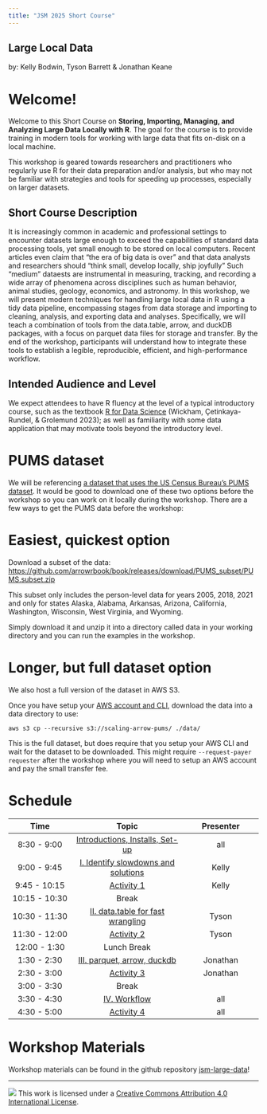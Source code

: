 ```yaml
---
title: "JSM 2025 Short Course"
---
```


## Large Local Data

by: Kelly Bodwin, Tyson Barrett & Jonathan Keane

# Welcome!

Welcome to this Short Course on **Storing, Importing, Managing, and Analyzing Large Data Locally with R**.  The goal for the course is to provide training in modern tools for working with large data that fits on-disk on a local machine.

This workshop is geared towards researchers and practitioners who regularly use R for their data preparation and/or analysis, but who may not be familiar with strategies and tools for speeding up processes, especially on larger datasets.

## Short Course Description

It is increasingly common in academic and professional settings to encounter datasets large enough to exceed the capabilities of standard data processing tools, yet small enough to be stored on local computers. Recent articles even claim that "the era of big data is over" and that data analysts and researchers should "think small, develop locally, ship joyfully"  Such "medium" dataests are instrumental in measuring, tracking, and recording a wide array of phenomena across disciplines such as human behavior, animal studies, geology, economics, and astronomy. In this workshop, we will present modern techniques for handling large local data in R using a tidy data pipeline, encompassing stages from data storage and importing to cleaning, analysis, and exporting data and analyses.  Specifically, we will teach a combination of tools from the data.table, arrow, and duckDB packages, with a focus on parquet data files for storage and transfer. By the end of the workshop, participants will understand how to integrate these tools to establish a legible, reproducible, efficient, and high-performance workflow.  


## Intended Audience and Level

We expect attendees to have R fluency at the level of a typical introductory course, such as the textbook [R for Data Science](https://r4ds.hadley.nz/) (Wickham, Çetinkaya-Rundel, & Grolemund 2023); as well as familiarity with some data application that may motivate tools beyond the introductory level.

# PUMS dataset

We will be referencing [a dataset that uses the US Census Bureau's PUMS dataset](https://scaling-arrow-pums.s3.us-east-1.amazonaws.com/readme.html). It would be good to download one of these two options before the workshop so you can work on it locally during the workshop. There are a few ways to get the PUMS data before the workshop:

# Easiest, quickest option
Download a subset of the data: [https://github.com/arrowrbook/book/releases/download/PUMS_subset/PUMS.subset.zip](https://github.com/arrowrbook/book/releases/download/PUMS_subset/PUMS.subset.zip)

This subset only includes the person-level data for years 2005, 2018, 2021 and only for states Alaska, Alabama, Arkansas, Arizona, California, Washington, Wisconsin, West Virginia, and Wyoming.

Simply download it and unzip it into a directory called data in your working directory and you can run the examples in the workshop.

# Longer, but full dataset option
We also host a full version of the dataset in AWS S3.

Once you have setup your [AWS account and CLI](https://docs.aws.amazon.com/cli/latest/userguide/getting-started-quickstart.html), download the data into a data directory to use:

```
aws s3 cp --recursive s3://scaling-arrow-pums/ ./data/
```

This is the full dataset, but does require that you setup your AWS CLI and wait for the dataset to be downloaded. This might require `--request-payer requester` after the workshop where you will need to setup an AWS account and pay the small transfer fee.

# Schedule

| Time | Topic | Presenter |
|:----------------:|:------------------------------:|:--------------------:|
| 8:30 - 9:00 | [Introductions, Installs, Set-up](materials/slides/00-setup-intro.qmd) | all |
| 9:00 - 9:45 | [I. Identify slowdowns and solutions](materials/slides/01-slowdowns-solutions.qmd) | Kelly |
| 9:45 - 10:15 | [Activity 1](materials/activities/01-practice-data.qmd) | Kelly |
| 10:15 - 10:30 | Break |  |
| 10:30 - 11:30 | [II. data.table for fast wrangling](materials/slides/02-datatable.qmd) | Tyson |
| 11:30 - 12:00| [Activity 2](materials/activities/02-practice-datatable.qmd) | Tyson |
| 12:00 - 1:30 | Lunch Break |  |
| 1:30 - 2:30 | [III. parquet, arrow, duckdb](materials/slides/03-arrow.qmd) | Jonathan |
| 2:30 - 3:00 | [Activity 3](materials/activities/03-practice-arrow.qmd) | Jonathan  |
| 3:00 - 3:30 | Break |  |
| 3:30 - 4:30 | [IV. Workflow](materials/slides/04-workflow.qmd) | all |
| 4:30 - 5:00 | [Activity 4](materials/activities/04-practice-workflow.qmd) | all |

# Workshop Materials

Workshop materials can be found in the github repository [jsm-large-data](https://github.com/kbodwin/jsm-large-data/materials)!

------------------------------------------------------------------------

![](https://i.creativecommons.org/l/by/4.0/88x31.png) This work is licensed under a [Creative Commons Attribution 4.0 International License](https://creativecommons.org/licenses/by/4.0/).
